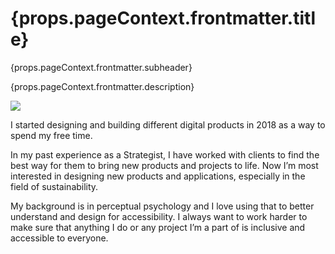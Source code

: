 <h1>{props.pageContext.frontmatter.title}</h1>
<Subheader>{props.pageContext.frontmatter.subheader}</Subheader>
<p>{props.pageContext.frontmatter.description}</p>



<Section >

<Image src="About.png" />

</Section>

<Section title="Hello!" >

I started designing and building different digital products in 2018 as a way to spend my free time.

In my past experience as a Strategist, I have worked with clients to find the best way for them to bring new products and 
projects to life. Now I’m most interested in designing new products and applications, especially in the 
field of sustainability. 

My background is in perceptual psychology and I love using that to better understand and design for 
accessibility. I always want to work harder to make sure that anything I do or any project I’m a part 
of is inclusive and accessible to everyone. 


</Section>
